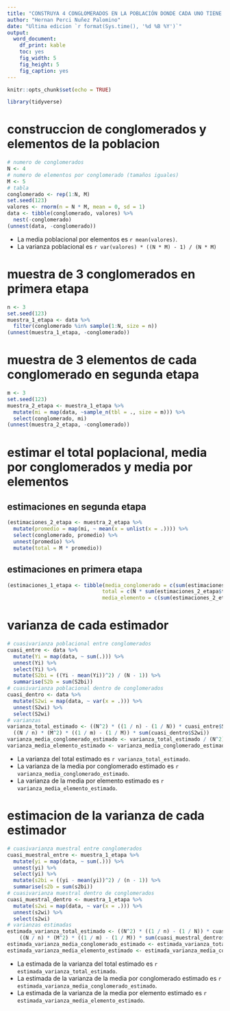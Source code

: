```yaml
---
title: "CONSTRUYA 4 CONGLOMERADOS EN LA POBLACIÓN DONDE CADA UNO TIENE 5 ELEMENTOS"
author: "Hernan Perci Nuñez Palomino"
date: "Ultima edicion `r format(Sys.time(), '%d %B %Y')`"
output: 
  word_document:
    df_print: kable 
    toc: yes
    fig_width: 5
    fig_height: 5
    fig_caption: yes
---
```


```r
knitr::opts_chunk$set(echo = TRUE)
```

```r
library(tidyverse)
```


# construccion de conglomerados y elementos de la poblacion

```r

# numero de conglomerados
N <- 4
# numero de elementos por conglomerado (tamaños iguales)
M <- 5
# tabla
conglomerado <- rep(1:N, M)
set.seed(123)
valores <- rnorm(n = N * M, mean = 0, sd = 1)
data <- tibble(conglomerado, valores) %>%
  nest(-conglomerado)
(unnest(data, -conglomerado))
```

* La media poblacional por elementos es `r mean(valores)`.
* La varianza poblacional es `r var(valores) * ((N * M) - 1) / (N * M)`

# muestra de 3 conglomerados en primera etapa

```r

n <- 3
set.seed(123)
muestra_1_etapa <- data %>%
  filter(conglomerado %in% sample(1:N, size = n))
(unnest(muestra_1_etapa, -conglomerado))
```


# muestra de 3 elementos de cada conglomerado en segunda etapa

```r

m <- 3
set.seed(123)
muestra_2_etapa <- muestra_1_etapa %>%
  mutate(mi = map(data, ~sample_n(tbl = ., size = m))) %>%
  select(conglomerado, mi)
(unnest(muestra_2_etapa, -conglomerado))
```


# estimar el total poplacional, media por conglomerados y media por elementos

## estimaciones en segunda etapa

```r

(estimaciones_2_etapa <- muestra_2_etapa %>%
  mutate(promedio = map(mi, ~ mean(x = unlist(x = .)))) %>%
  select(conglomerado, promedio) %>%
  unnest(promedio) %>%
  mutate(total = M * promedio))
```


## estimaciones en primera etapa

```r

(estimaciones_1_etapa <- tibble(media_conglomerado = c(sum(estimaciones_2_etapa$total) / n), 
                               total = c(N * sum(estimaciones_2_etapa$total) / n),
                               media_elemento = c(sum(estimaciones_2_etapa$total) / (n * M))))

```


# varianza de cada estimador

```r

# cuasivarianza poblacional entre conglomerados
cuasi_entre <- data %>%
  mutate(Yi = map(data, ~ sum(.))) %>%
  unnest(Yi) %>%
  select(Yi) %>%
  mutate(S2bi = ((Yi - mean(Yi))^2) / (N - 1)) %>%
  summarise(S2b = sum(S2bi))
# cuasivarianza poblacional dentro de conglomerados
cuasi_dentro <- data %>%
  mutate(S2wi = map(data, ~ var(x = .))) %>%
  unnest(S2wi) %>%
  select(S2wi)
# varianzas
varianza_total_estimado <- ((N^2) * ((1 / n) - (1 / N)) * cuasi_entre$S2b) +
  ((N / n) * (M^2) * ((1 / m) - (1 / M)) * sum(cuasi_dentro$S2wi))
varianza_media_conglomerado_estimado <- varianza_total_estimado / (N^2)
varianza_media_elemento_estimado <- varianza_media_conglomerado_estimado / (M^2)

```


* La varianza del total estimado es `r varianza_total_estimado`.
* La varianza de la media por conglomerado estimado es `r varianza_media_conglomerado_estimado`.
* La varianza de la media por elemento estimado es `r varianza_media_elemento_estimado`.

# estimacion de la varianza de cada estimador

```r

# cuasivarianza muestral entre conglomerados
cuasi_muestral_entre <- muestra_1_etapa %>%
  mutate(yi = map(data, ~ sum(.))) %>%
  unnest(yi) %>%
  select(yi) %>%
  mutate(s2bi = ((yi - mean(yi))^2) / (n - 1)) %>%
  summarise(s2b = sum(s2bi))
# cuasivarianza muestral dentro de conglomerados
cuasi_muestral_dentro <- muestra_1_etapa %>%
  mutate(s2wi = map(data, ~ var(x = .))) %>%
  unnest(s2wi) %>%
  select(s2wi)
# varianzas estimadas
estimada_varianza_total_estimado <- ((N^2) * ((1 / n) - (1 / N)) * cuasi_muestral_entre$s2b) +
    ((N / n) * (M^2) * ((1 / m) - (1 / M)) * sum(cuasi_muestral_dentro$s2wi))
estimada_varianza_media_conglomerado_estimado <- estimada_varianza_total_estimado / (N^2)
estimada_varianza_media_elemento_estimado <- estimada_varianza_media_conglomerado_estimado / (M^2)

```


* La estimada de la varianza del total estimado es `r estimada_varianza_total_estimado`.
* La estimada de la varianza de la media por conglomerado estimado es `r estimada_varianza_media_conglomerado_estimado`.
* La estimada de la varianza de la media por elemento estimado es `r estimada_varianza_media_elemento_estimado`.

